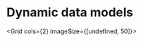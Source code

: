 # Dynamic data models

<Diagram src="https://ucarecdn.com/44e17cc4-60cb-40c4-889b-aba17def7136/"/>

<Diagram src="https://ucarecdn.com/7379561c-418e-49e2-9b94-be7c13b0f2de/"/>

<Grid cols={2} imageSize={[undefined, 50]}>
  <GridItem
    url="dynamic/jinja"
    imageUrl="https://static.cube.dev/icons/python.svg"
    title="Jinja & Python"
  />
  <GridItem
    url="dynamic/javascript"
    imageUrl="https://static.cube.dev/icons/javascript.svg"
    title="JavaScript"
  />
</Grid>